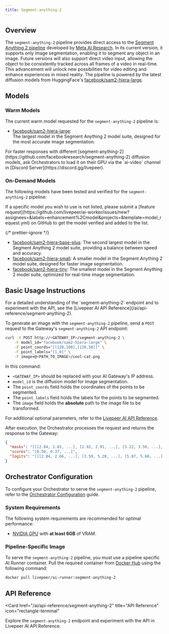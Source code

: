 ```yaml
---
title: Segment-anything-2
---
```


## Overview

The `segment-anything-2` pipeline provides direct access to the
[Segment Anything 2 pipeline](https://ai.meta.com/sam2/) developed by
[Meta AI Research](https://research.facebook.com/). In its current version, it
supports only image segmentation, enabling it to segment any object in an image.
Future versions will also support direct video input, allowing the object to be
consistently tracked across all frames of a video in real-time. This advancement
will unlock new possibilities for video editing and enhance experiences in mixed
reality. The pipeline is powered by the latest diffusion models from
HuggingFace's
[facebook/sam2-hiera-large](https://huggingface.co/facebook/sam2-hiera-large).

## Models

### Warm Models

The current warm model requested for the `segment-anything-2` pipeline is:

- [facebook/sam2-hiera-large](https://huggingface.co/facebook/sam2-hiera-large):  
  The largest model in the Segment Anything 2 model suite, designed for the most
  accurate image segmentation.

<Tip>
  For faster responses with different
  [segment-anything-2](https://github.com/facebookresearch/segment-anything-2)
  diffusion models, ask Orchestrators to load it on their GPU via the `ai-video`
  channel in [Discord Server](https://discord.gg/livepeer).
</Tip>

### On-Demand Models

The following models have been tested and verified for the `segment-anything-2`
pipeline:

<Note>
  If a specific model you wish to use is not listed, please submit a [feature
  request](https://github.com/livepeer/ai-worker/issues/new?assignees=&labels=enhancement%2Cmodel&projects=&template=model_request.yml)
  on GitHub to get the model verified and added to the list.
</Note>

{/* prettier-ignore */}
<Accordion title="Tested and Verified Diffusion Models">
- [facebook/sam2-hiera-base-plus](https://huggingface.co/facebook/sam2-hiera-base-plus): The second largest model in the Segment Anything 2 model suite, providing a balance between speed and accuracy.
- [facebook/sam2-hiera-small](https://huggingface.co/facebook/sam2-hiera-small): A smaller model in the Segment Anything 2 model suite, designed for faster image segmentation.
- [facebook/sam2-hiera-tiny](https://huggingface.co/facebook/sam2-hiera-tiny): The smallest model in the Segment Anything 2 model suite, optimized for real-time image segmentation.
</Accordion>

## Basic Usage Instructions

<Tip>
  For a detailed understanding of the `segment-anything-2` endpoint and to
  experiment with the API, see the [Livepeer AI API
  Reference](/ai/api-reference/segment-anything-2).
</Tip>

To generate an image with the `segment-anything-2` pipeline, send a `POST`
request to the Gateway's `segment-anything-2` API endpoint:

```bash
curl -X POST http://<GATEWAY_IP>/segment-anything-2 \
    -F model_id="facebook/sam2-hiera-large" \
    -F point_coords="[[120,100],[120,50]]" \
    -F point_labels="[1,0]" \
    -F image=@<PATH_TO_IMAGE>/cool-cat.png
```

In this command:

- `<GATEWAY_IP>` should be replaced with your AI Gateway's IP address.
- `model_id` is the diffusion model for image segmentation.
- The `point_coords` field holds the coordinates of the points to be segmented.
- The `point_labels` field holds the labels for the points to be segmented.
- The `image` field holds the **absolute** path to the image file to be
  transformed.

For additional optional parameters, refer to the
[Livepeer AI API Reference](/ai/api-reference/segment-anything-2).

After execution, the Orchestrator processes the request and returns the response
to the Gateway:

```json
{
  "masks": "[[[2.84, 2.83, ...], [2.92, 2.91, ...], [3.22, 3.56, ...], ...]]",
  "scores": "[0.50, 0.37, ...]",
  "logits": "[[[2.84, 2.66, ...], [3.59, 5.20, ...], [5.07, 5.68, ...], ...]]"
}
```

## Orchestrator Configuration

To configure your Orchestrator to serve the `segment-anything-2` pipeline, refer
to the [Orchestrator Configuration](/ai/orchestrators/get-started) guide.

### System Requirements

The following system requirements are recommended for optimal performance:

- [NVIDIA GPU](https://developer.nvidia.com/cuda-gpus) with **at least 6GB** of
  VRAM.

### Pipeline-Specific Image

To serve the `segment-anything-2` pipeline, you must use a pipeline specific AI
Runner container. Pull the required container from
[Docker Hub](https://hub.docker.com/layers/livepeer/ai-runner/segment-anything-2/images/sha256-b47b04e31907670db673152c38221373e5d749173ed54f932f8d9f8ad5959a33?context=explore)
using the following command:

```bash
docker pull livepeer/ai-runner:segment-anything-2
```

## API Reference

<Card
  href="/ai/api-reference/segment-anything-2"
  title="API Reference"
  icon="rectangle-terminal"
>
  Explore the `segment-anything-2` endpoint and experiment with the API in
  Livepeer AI API Reference.
</Card>
